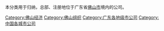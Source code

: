 本分类用于归纳，总部、注册地位于广东省[[佛山市|佛山市]]境内的公司。

[[Category:佛山经济|Category:佛山经济]]
[[Category:佛山组织|Category:佛山组织]]
[[Category:广东各地级市公司|Category:广东各地级市公司]]
[[Category:中国各城市公司|Category:中国各城市公司]]